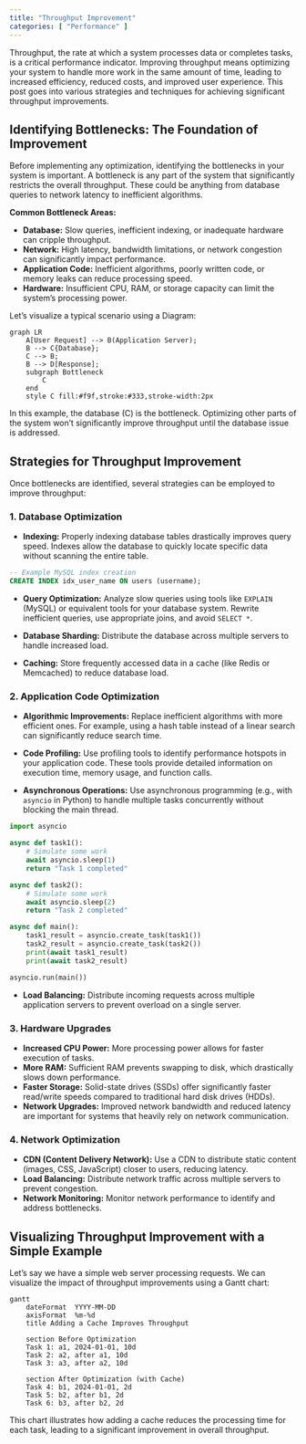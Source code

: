 ```yaml
---
title: "Throughput Improvement"
categories: [ "Performance" ]
---
```


Throughput, the rate at which a system processes data or completes tasks, is a critical performance indicator. Improving throughput means optimizing your system to handle more work in the same amount of time, leading to increased efficiency, reduced costs, and improved user experience. This post goes into various strategies and techniques for achieving significant throughput improvements.

## Identifying Bottlenecks: The Foundation of Improvement

Before implementing any optimization, identifying the bottlenecks in your system is important. A bottleneck is any part of the system that significantly restricts the overall throughput. These could be anything from database queries to network latency to inefficient algorithms.

**Common Bottleneck Areas:**

-   **Database:** Slow queries, inefficient indexing, or inadequate hardware can cripple throughput.
-   **Network:** High latency, bandwidth limitations, or network congestion can significantly impact performance.
-   **Application Code:** Inefficient algorithms, poorly written code, or memory leaks can reduce processing speed.
-   **Hardware:** Insufficient CPU, RAM, or storage capacity can limit the system's processing power.

Let's visualize a typical scenario using a Diagram:

```mermaid
graph LR
    A[User Request] --> B(Application Server);
    B --> C{Database};
    C --> B;
    B --> D[Response];
    subgraph Bottleneck
        C
    end
    style C fill:#f9f,stroke:#333,stroke-width:2px
```

In this example, the database (C) is the bottleneck. Optimizing other parts of the system won't significantly improve throughput until the database issue is addressed.

## Strategies for Throughput Improvement

Once bottlenecks are identified, several strategies can be employed to improve throughput:

### 1. Database Optimization

-   **Indexing:** Properly indexing database tables drastically improves query speed. Indexes allow the database to quickly locate specific data without scanning the entire table.

``` sql
-- Example MySQL index creation
CREATE INDEX idx_user_name ON users (username);
```

-   **Query Optimization:** Analyze slow queries using tools like `EXPLAIN` (MySQL) or equivalent tools for your database system. Rewrite inefficient queries, use appropriate joins, and avoid `SELECT *`.

-   **Database Sharding:** Distribute the database across multiple servers to handle increased load.

-   **Caching:** Store frequently accessed data in a cache (like Redis or Memcached) to reduce database load.

### 2. Application Code Optimization

-   **Algorithmic Improvements:** Replace inefficient algorithms with more efficient ones. For example, using a hash table instead of a linear search can significantly reduce search time.

-   **Code Profiling:** Use profiling tools to identify performance hotspots in your application code. These tools provide detailed information on execution time, memory usage, and function calls.

-   **Asynchronous Operations:** Use asynchronous programming (e.g., with `asyncio` in Python) to handle multiple tasks concurrently without blocking the main thread.

``` python
import asyncio

async def task1():
    # Simulate some work
    await asyncio.sleep(1)
    return "Task 1 completed"

async def task2():
    # Simulate some work
    await asyncio.sleep(2)
    return "Task 2 completed"

async def main():
    task1_result = asyncio.create_task(task1())
    task2_result = asyncio.create_task(task2())
    print(await task1_result)
    print(await task2_result)

asyncio.run(main())
```

-   **Load Balancing:** Distribute incoming requests across multiple application servers to prevent overload on a single server.

### 3. Hardware Upgrades

-   **Increased CPU Power:** More processing power allows for faster execution of tasks.
-   **More RAM:** Sufficient RAM prevents swapping to disk, which drastically slows down performance.
-   **Faster Storage:** Solid-state drives (SSDs) offer significantly faster read/write speeds compared to traditional hard disk drives (HDDs).
-   **Network Upgrades:** Improved network bandwidth and reduced latency are important for systems that heavily rely on network communication.

### 4. Network Optimization

-   **CDN (Content Delivery Network):** Use a CDN to distribute static content (images, CSS, JavaScript) closer to users, reducing latency.
-   **Load Balancing:** Distribute network traffic across multiple servers to prevent congestion.
-   **Network Monitoring:** Monitor network performance to identify and address bottlenecks.

## Visualizing Throughput Improvement with a Simple Example

Let's say we have a simple web server processing requests. We can visualize the impact of throughput improvements using a Gantt chart:

```mermaid
gantt
    dateFormat  YYYY-MM-DD
    axisFormat  %m-%d
    title Adding a Cache Improves Throughput

    section Before Optimization
    Task 1: a1, 2024-01-01, 10d
    Task 2: a2, after a1, 10d
    Task 3: a3, after a2, 10d

    section After Optimization (with Cache)
    Task 4: b1, 2024-01-01, 2d
    Task 5: b2, after b1, 2d
    Task 6: b3, after b2, 2d
```

This chart illustrates how adding a cache reduces the processing time for each task, leading to a significant improvement in overall throughput.



